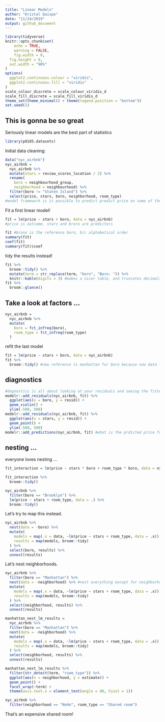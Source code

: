 ```yaml
---
title: "Linear Models"
author: "Kristal Quispe"
date: "11/24/2019"
output: github_document
---
```


```r
library(tidyverse)
knitr::opts_chunk$set(
	echo = TRUE,
	warning = FALSE,
	fig.width = 8, 
  fig.height = 6,
  out.width = "90%"
)
options(
  ggplot2.continuous.colour = "viridis",
  ggplot2.continuous.fill = "viridis"
)
scale_colour_discrete = scale_colour_viridis_d
scale_fill_discrete = scale_fill_viridis_d
theme_set(theme_minimal() + theme(legend.position = "bottom"))
set.seed(1)
```


## This is gonna be so great

Seriously linear models are the best part of statistics

```r
library(p8105.datasets)
```

Initial data cleaning:

```r
data("nyc_airbnb")
nyc_airbnb = 
  nyc_airbnb %>% 
  mutate(stars = review_scores_location / 2) %>% 
  rename(
    boro = neighbourhood_group,
    neighborhood = neighbourhood) %>% 
  filter(boro != "Staten Island") %>% 
  select(price, stars, boro, neighborhood, room_type)
#model framework is it possible to predict predict price on some of these other variables
```

Fit a first linear model!

```r
fit = lm(price ~ stars + boro, data = nyc_airbnb)
#price is outcome, stars and broro are predictors
```

```r
fit #bronx is the reference boro, b/c alphabetical order 
summary(fit)
coef(fit)
summary(fit)$coef
```

tidy the results instead!

```r
fit %>% 
  broom::tidy() %>% 
  mutate(term = str_replace(term, "boro", "Boro: ")) %>% 
  knitr::kable(digits = 3) #makes a nicer table, and truncates decimals at 3. 
fit %>% 
  broom::glance()
```


## Take a look at factors ...

```r
nyc_airbnb = 
  nyc_airbnb %>% 
  mutate(
    boro = fct_infreq(boro),
    room_type = fct_infreq(room_type)
  )
```



refit the last model 

```r
fit = lm(price ~ stars + boro, data = nyc_airbnb)
fit %>% 
  broom::tidy() #new reference is manhattan for boro because now data frame has broro in most frequent to least freuwnet boro
```

## diagnostics

```r
#dagnostics is all about looking at your residuals and seeing the fitted valuues that comes out of the model 
modelr::add_residuals(nyc_airbnb, fit) %>% 
  ggplot(aes(x = boro, y = resid)) + 
  geom_violin() + 
  ylim(-500, 500)
modelr::add_residuals(nyc_airbnb, fit) %>% 
  ggplot(aes(x = stars, y = resid)) + 
  geom_point() + 
  ylim(-500, 500)
modelr::add_predictions(nyc_airbnb, fit) #what is the prdicted price for the fitted model
```

## nesting ...

everyone loves nesting ... 


```r
fit_interaction = lm(price ~ stars * boro + room_type * boro, data = nyc_airbnb)

fit_interaction %>% 
  broom::tidy()
```

```r
nyc_airbnb %>% 
  filter(boro == "Brooklyn") %>% 
  lm(price ~ stars + room_type, data = .) %>% 
  broom::tidy()
```

Let's try to map this instead.

```r
nyc_airbnb %>% 
  nest(data = -boro) %>% 
  mutate(
    models = map(.x = data, ~lm(price ~ stars + room_type, data = .x)),
    results = map(models, broom::tidy)
  ) %>% 
  select(boro, results) %>% 
  unnest(results)
```


Let's nest neighborhoods.

```r
nyc_airbnb %>% 
  filter(boro == "Manhattan") %>% 
  nest(data = -neighborhood) %>% #nest everything except for neighborhood
  mutate(
    models = map(.x = data, ~lm(price ~ stars + room_type, data = .x)),
    results = map(models, broom::tidy)
  ) %>% 
  select(neighborhood, results) %>% 
  unnest(results)
```


```r
manhattan_nest_lm_results = 
  nyc_airbnb %>% 
  filter(boro == "Manhattan") %>% 
  nest(data = -neighborhood) %>% 
  mutate(
    models = map(.x = data, ~lm(price ~ stars + room_type, data = .x)),
    results = map(models, broom::tidy)
  ) %>% 
  select(neighborhood, results) %>% 
  unnest(results)

manhattan_nest_lm_results %>% 
  filter(str_detect(term, "room_type")) %>% 
  ggplot(aes(x = neighborhood, y = estimate)) + 
  geom_point() + 
  facet_wrap(~term) + 
  theme(axis.text.x = element_text(angle = 80, hjust = 1))
```


```r
nyc_airbnb %>% 
  filter(neighborhood == "NoHo", room_type == "Shared room")
```

That's an expensive shared room!